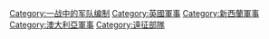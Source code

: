 {{catmore}}

[[Category:一战中的军队编制|Category:一战中的军队编制]]
[[Category:英國軍事|Category:英國軍事]]
[[Category:新西蘭軍事|Category:新西蘭軍事]]
[[Category:澳大利亞軍事|Category:澳大利亞軍事]]
[[Category:遠征部隊|Category:遠征部隊]]